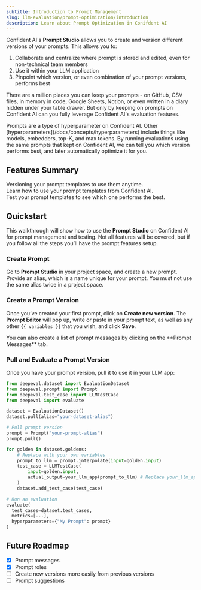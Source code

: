 ```yaml
---
subtitle: Introduction to Prompt Management
slug: llm-evaluation/prompt-optimization/introduction
description: Learn about Prompt Optimization in Conifdent AI
---
```


Confident AI's **Prompt Studio** allows you to create and version different versions of your prompts. This allows you to:

1. Collaborate and centralize where prompt is stored and edited, even for non-technical team members
2. Use it within your LLM application
3. Pinpoint which version, or even combination of your prompt versions, performs best

There are a million places you can keep your prompts - on GitHub, CSV files, in memory in code, Google Sheets, Notion, or even written in a diary hidden under your table drawer. But only by keeping on prompts on Confident AI can you fully leverage Confident AI's evaluation features.

<Note>
Prompts are a type of hyperparameter on Confident AI. Other
[hyperparameters](/docs/concepts/hyperparameters) include things like models,
embedders, top-K, and max tokens. By running evaluations using the same
prompts that kept on Confident AI, we can tell you which version performs
best, and later automatically optimize it for you.
</Note>

## Features Summary

<CardGroup cols={3}>
    <Card
        title="Prompt Versioning"
        icon="fa-light fa-code-branch"
        iconType="solid"
        href="/llm-evaluation/prompt-optimization/prompt-versioning"
    >
        <div className="absolute top-4 right-4">
            <Icon icon="arrow-up-right-from-square" />
        </div>
        Versioning your prompt templates to use them anytime.
    </Card>
    <Card
        title="Prompt Usage"
        icon="fa-light fa-circle-play"
        iconType="solid"
        href="/llm-evaluation/prompt-optimization/prompt-usage"
    >
        <div className="absolute top-4 right-4">
            <Icon icon="arrow-up-right-from-square" />
        </div>
        Learn how to use your prompt templates from Confident AI.
    </Card>
    <Card
        title="Prompt Testing"
        icon="fa-light fa-flask"
        iconType="solid"
        href="/llm-evaluation/prompt-optimization/prompt-testing"
    >
        <div className="absolute top-4 right-4">
            <Icon icon="arrow-up-right-from-square" />
        </div>
        Test your prompt templates to see which one performs the best.
    </Card>
</CardGroup>


## Quickstart

This walkthrough will show how to use the **Prompt Studio** on Confident AI for prompt management and testing. Not all features will be covered, but if you follow all the steps you’ll have the prompt features setup.

### Create Prompt

Go to **Prompt Studio** in your project space, and create a new prompt. Provide an alias, which is a name unique for your prompt. You must not use the same alias twice in a project space.

### Create a Prompt Version

Once you’ve created your first prompt, click on **Create new version**. The **Prompt Editor** will pop up, write or paste in your prompt text, as well as any other `{{ variables }}` that you wish, and click **Save**.

<Tip>
  You can also create a list of prompt messages by clicking on the **Prompt
  Messages** tab.
</Tip>

### Pull and Evaluate a Prompt Version

Once you have your prompt version, pull it to use it in your LLM app:

<CodeBlock>

```python {10-11, 15, 26}
from deepeval.dataset import EvaluationDataset
from deepeval.prompt import Prompt
from deepeval.test_case import LLMTestCase
from deepeval import evaluate

dataset = EvaluationDataset()
dataset.pull(alias="your-dataset-alias")

# Pull prompt version
prompt = Prompt("your-prompt-alias")
prompt.pull()

for golden in dataset.goldens:
    # Replace with your own variables
    prompt_to_llm = prompt.interpolate(input=golden.input)
    test_case = LLMTestCase(
        input=golden.input,
        actual_output=your_llm_app(prompt_to_llm) # Replace your_llm_app()
    )
    dataset.add_test_case(test_case)

# Run an evaluation
evaluate(
  test_cases=dataset.test_cases,
  metrics=[...],
  hyperparameters={"My Prompt": prompt}
)
```
</CodeBlock>

## Future Roadmap

- [x] Prompt messages
- [x] Prompt roles
- [ ] Create new versions more easily from previous versions
- [ ] Prompt suggestions
